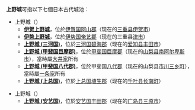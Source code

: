 '''上野城'''可指以下七個日本古代城池：
{{Japanese|japanese=上野城|kana=うえのじょう|romaji=Ueno Jō|}}
* 上野城（{{lang|ja|うえのじょう}}）
** '''[[上野城|伊贺上野城]]'''，位於[[伊贺国|伊贺国]][[阿山郡|阿山郡]]（现在的[[三重县|三重县]][[伊贺市|伊贺市]]）
** '''[[上野城_(伊势国)|伊势上野城]]'''，位於[[伊势国|伊势国]][[奄艺郡|奄艺郡]]（现在的三重县[[津市_(日本)|津市]]）
** '''[[上野城_(三河国)|上野城 (三河国)]]'''，位於[[三河国|三河国]][[碧海郡|碧海郡]]（现在的[[爱知县|爱知县]][[丰田市|丰田市]]）
** '''[[上野城_(甲斐国巨摩郡)|上野城 (甲斐国巨摩郡)]]'''，位於[[甲斐国|甲斐国]][[巨摩郡|巨摩郡]]（现在的[[山梨县|山梨县]][[南阿尔卑斯市|南阿尔卑斯市]]），當時屬[[大井氏|大井家]]所有
** '''[[上野城_(甲斐国八代郡)|上野城 (甲斐国八代郡)]]'''，位於甲斐国[[八代郡_(甲斐国)|八代郡]]（现在的山梨县[[市川三乡町|市川三乡町]]），當時屬[[一条氏|一条家]]所有
** '''[[上野城_(上总国)|上野城 (上总国)]]'''，位於[[上总国|上总国]][[埴生郡|埴生郡]]（现在的[[千叶县|千叶县]][[长南町|长南町]]）
{{Japanese|japanese=上野城|kana=こうづけじょう|romaji=Kōzuke Jō|}}
* 上野城（{{lang|ja|こうづけじょう}}）
** '''[[上野城_(安艺国)|上野城 (安艺国)]]'''，位於[[安艺国|安艺国]][[丰田郡|丰田郡]]（现在的[[广岛县|广岛县]][[三原市|三原市]]）

{{disambig|S上|Cat=三字日本地名消歧義}}